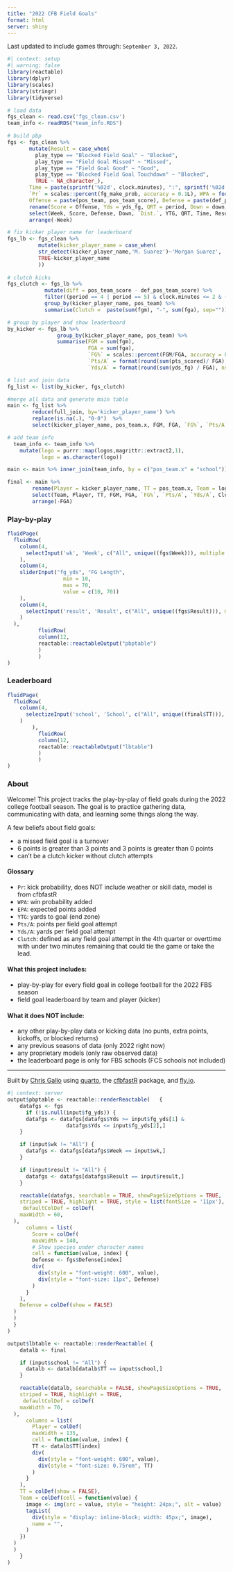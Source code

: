 ```yaml
---
title: "2022 CFB Field Goals"
format: html
server: shiny
---
```


:::{.callout-note}
Last updated to include games through: `September 3, 2022`.
:::

```r
#| context: setup
#| warning: false
library(reactable)
library(dplyr)
library(scales)
library(stringr)
library(tidyverse)

# load data 
fgs_clean <- read.csv('fgs_clean.csv')
team_info <- readRDS("team_info.RDS")

# build pbp
fgs <- fgs_clean %>% 
       mutate(Result = case_when(
         play_type == "Blocked Field Goal" ~ "Blocked",
         play_type == "Field Goal Missed" ~ "Missed",
         play_type == "Field Goal Good" ~ "Good",
         play_type == "Blocked Field Goal Touchdown" ~ "Blocked",
         TRUE ~ NA_character_), 
       Time = paste(sprintf('%02d', clock.minutes), ":", sprintf('%02d', clock.seconds), sep = ""),
       `Pr` = scales::percent(fg_make_prob, accuracy = 0.1L), WPA = format(round(wpa, 2), nsmall = 2), EPA = format(round(EPA, 2), nsmall = 2), 
       Offense = paste(pos_team, pos_team_score), Defense = paste(def_pos_team, def_pos_team_score)) %>%
       rename(Score = Offense, Yds = yds_fg, QRT = period, Down = down, `Dist.` = distance, YTG = yards_to_goal) %>%        
       select(Week, Score, Defense, Down, `Dist.`, YTG, QRT, Time, Result, Yds, `Pr`, WPA, EPA) %>% 
       arrange(-Week)

# fix kicker player name for leaderboard
fgs_lb <- fgs_clean %>%
          mutate(kicker_player_name = case_when(
          str_detect(kicker_player_name,'M. Suarez')~'Morgan Suarez',
          TRUE~kicker_player_name
          )) 
 
# clutch kicks
fgs_clutch <- fgs_lb %>% 
            mutate(diff = pos_team_score - def_pos_team_score) %>% 
            filter((period == 4 | period == 5) & clock.minutes <= 2 & (diff > -4 & diff < 4)) %>%
            group_by(kicker_player_name, pos_team) %>% 
            summarise(Clutch =  paste(sum(fgm), "-", sum(fga), sep=""))

# group by player and show leaderboard 
by_kicker <- fgs_lb %>% 
                group_by(kicker_player_name, pos_team) %>% 
                summarise(FGM = sum(fgm), 
                          FGA = sum(fga),
                          `FG%` = scales::percent(FGM/FGA, accuracy = 0.1L),
                          `Pts/A` = format(round(sum(pts_scored)/ FGA), nsmall = 1),
                          `Yds/A` = format(round(sum(yds_fg) / FGA), nsmall = 1))

# list and join data 
fg_list <- list(by_kicker, fgs_clutch)

#merge all data and generate main table 
main <- fg_list %>% 
        reduce(full_join, by='kicker_player_name') %>% 
        replace(is.na(.), "0-0")  %>%
        select(kicker_player_name, pos_team.x, FGM, FGA, `FG%`, `Pts/A`, `Yds/A`, Clutch)

# add team info 
  team_info <- team_info %>%
    mutate(logo = purrr::map(logos,magrittr::extract2,1),
           logo = as.character(logo))

main <- main %>% inner_join(team_info, by = c("pos_team.x" = "school"))

final <- main %>% 
        rename(Player = kicker_player_name, TT = pos_team.x, Team = logo) %>%
        select(Team, Player, TT, FGM, FGA, `FG%`, `Pts/A`, `Yds/A`, Clutch) %>%
        arrange(-FGA) 
```

::: {.panel-tabset}

### Play-by-play
```r

fluidPage(
  fluidRow(
    column(4,
      selectInput('wk', 'Week', c("All", unique((fgs$Week))), multiple = FALSE),
    ),
    column(4, 
    sliderInput("fg_yds", "FG Length",
                  min = 10,
                  max = 70,
                  value = c(10, 70))
    ),
    column(4,
      selectInput('result', 'Result', c("All", unique((fgs$Result))), multiple = FALSE),
    )
  ),
          fluidRow(
          column(12, 
          reactable::reactableOutput("pbptable")
          )
          )
)
```
### Leaderboard
```r
fluidPage(
  fluidRow(
    column(4,
      selectizeInput('school', 'School', c("All", unique((final$TT))), multiple = FALSE),
    )
        ),
          fluidRow(
          column(12, 
          reactable::reactableOutput("lbtable")
          )
          )
)
```

### About

Welcome! This project tracks the play-by-play of field goals during the 2022 college football season. The goal is to practice gathering data, communicating with data, and learning some things along the way.

A few beliefs about field goals:

-   a missed field goal is a turnover
-   6 points is greater than 3 points and 3 points is greater than 0 points
-   can't be a clutch kicker without clutch attempts

#### Glossary

-   `Pr`: kick probability, does NOT include weather or skill data, model is from cfbfastR
-   `WPA`: win probability added
-   `EPA`: expected points added
-   `YTG`: yards to goal (end zone)
-   `Pts/A`: points per field goal attempt
-   `Yds/A`: yards per field goal attempt
-   `Clutch`: defined as any field goal attempt in the 4th quarter or overttime with under two minutes remaining that could tie the game or take the lead.


#### What this project includes: 

-   play-by-play for every field goal in college football for the 2022 FBS season
-   field goal leaderboard by team and player (kicker)

#### What it does NOT include:

-   any other play-by-play data or kicking data (no punts, extra points, kickoffs, or blocked returns)
-   any previous seasons of data (only 2022 right now)
-   any proprietary models (only raw observed data)
-   the leaderboard page is only for FBS schools (FCS schools not included)

* * * 

Built by [Chris Gallo](https://hellogallo.com) using [quarto](https://quarto.org/docs/websites), the [cfbfastR](https://github.com/sportsdataverse/cfbfastR) package, and [fly.io](https://fly.io/).


:::

```r
#| context: server
output$pbptable <- reactable::renderReactable(   { 
    datafgs <- fgs 
      if (!is.null(input$fg_yds)) {
      datafgs <- datafgs[datafgs$Yds >= input$fg_yds[1] &
                   datafgs$Yds <= input$fg_yds[2],]
    }

    if (input$wk != "All") {
      datafgs <- datafgs[datafgs$Week == input$wk,]
    }

    if (input$result != "All") {
      datafgs <- datafgs[datafgs$Result == input$result,]
    }

    reactable(datafgs, searchable = TRUE, showPageSizeOptions = TRUE, 
    striped = TRUE, highlight = TRUE, style = list(fontSize = '11px'),
     defaultColDef = colDef(
    maxWidth = 60,
  ),
      columns = list(
        Score = colDef(
        maxWidth = 140,
        # Show species under character names
        cell = function(value, index) {
        Defense <- fgs$Defense[index]
        div(
          div(style = "font-weight: 600", value),
          div(style = "font-size: 11px", Defense)
        )
      }
    ),
    Defense = colDef(show = FALSE)
  )
  )
  }
)

output$lbtable <- reactable::renderReactable( { 
    datalb <- final 

    if (input$school != "All") {
      datalb <- datalb[datalb$TT == input$school,]
    }

    reactable(datalb, searchable = FALSE, showPageSizeOptions = TRUE, 
    striped = TRUE, highlight = TRUE,
     defaultColDef = colDef(
    maxWidth = 70,
  ),
      columns = list(
        Player = colDef(
        maxWidth = 135,
        cell = function(value, index) {
        TT <- datalb$TT[index]
        div(
          div(style = "font-weight: 600", value),
          div(style = "font-size: 0.75rem", TT)
        )
      }
    ),
    TT = colDef(show = FALSE),
    Team = colDef(cell = function(value) {
      image <- img(src = value, style = "height: 24px;", alt = value)
      tagList(
        div(style = "display: inline-block; width: 45px;", image),
        name = "",
      )
    })
  )
  )
    }
)
```

